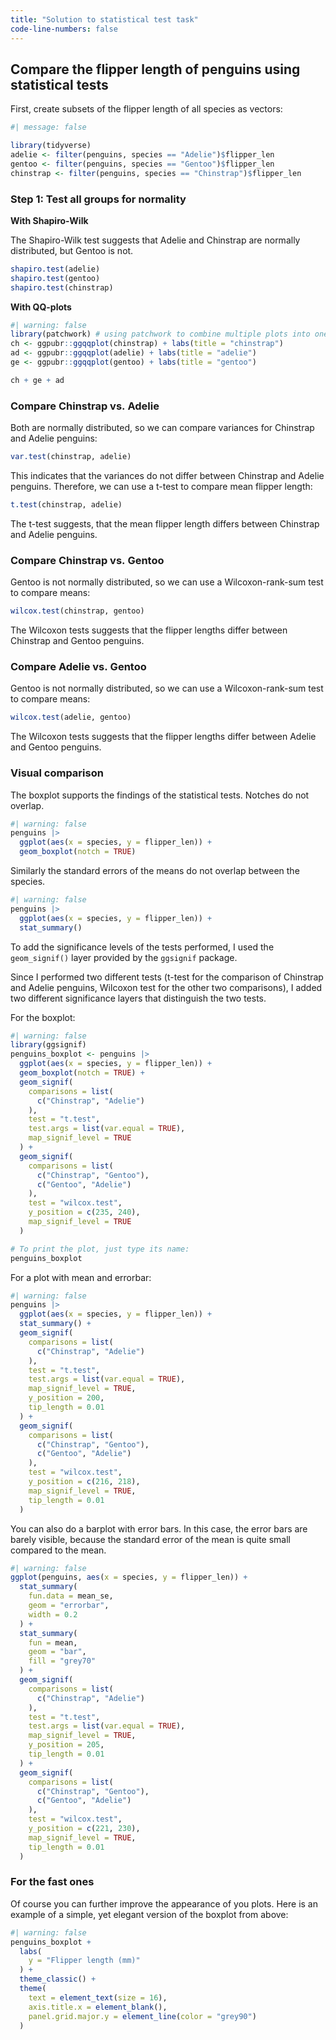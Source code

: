 ```yaml
---
title: "Solution to statistical test task"
code-line-numbers: false
---
```


## Compare the flipper length of penguins using statistical tests

First, create subsets of the flipper length of all species as vectors:

```r
#| message: false

library(tidyverse)
adelie <- filter(penguins, species == "Adelie")$flipper_len
gentoo <- filter(penguins, species == "Gentoo")$flipper_len
chinstrap <- filter(penguins, species == "Chinstrap")$flipper_len
```

### Step 1: Test all groups for normality

**With Shapiro-Wilk**

The Shapiro-Wilk test suggests that Adelie and Chinstrap are normally distributed, but Gentoo is not.

```r
shapiro.test(adelie)
shapiro.test(gentoo)
shapiro.test(chinstrap)
```

**With QQ-plots**

```r
#| warning: false
library(patchwork) # using patchwork to combine multiple plots into one
ch <- ggpubr::ggqqplot(chinstrap) + labs(title = "chinstrap")
ad <- ggpubr::ggqqplot(adelie) + labs(title = "adelie")
ge <- ggpubr::ggqqplot(gentoo) + labs(title = "gentoo")

ch + ge + ad
```

### Compare Chinstrap vs. Adelie

Both are normally distributed, so we can compare variances for Chinstrap and Adelie penguins:

```r
var.test(chinstrap, adelie)
```

This indicates that the variances do not differ between Chinstrap and Adelie penguins.
Therefore, we can use a t-test to compare mean flipper length:

```r
t.test(chinstrap, adelie)
```

The t-test suggests, that the mean flipper length differs between Chinstrap and Adelie penguins.

### Compare Chinstrap vs. Gentoo

Gentoo is not normally distributed, so we can use a Wilcoxon-rank-sum test to compare
means:

```r
wilcox.test(chinstrap, gentoo)
```

The Wilcoxon tests suggests that the flipper lengths differ between Chinstrap and Gentoo penguins.

### Compare Adelie vs. Gentoo

Gentoo is not normally distributed, so we can use a Wilcoxon-rank-sum test to compare
means:


```r
wilcox.test(adelie, gentoo)
```

The Wilcoxon tests suggests that the flipper lengths differ between Adelie and Gentoo penguins.

### Visual comparison

The boxplot supports the findings of the statistical tests. Notches do not overlap.

```r
#| warning: false
penguins |>
  ggplot(aes(x = species, y = flipper_len)) +
  geom_boxplot(notch = TRUE)
```

Similarly the standard errors of the means do not overlap between the species.

```r
#| warning: false
penguins |>
  ggplot(aes(x = species, y = flipper_len)) +
  stat_summary()
```

To add the significance levels of the tests performed, I used
the `geom_signif()` layer provided by the `ggsignif` package.

Since I performed two different tests (t-test for the comparison of Chinstrap and
Adelie penguins, Wilcoxon test for the other two comparisons), I added two 
different significance layers that distinguish the two tests.

For the boxplot:

```r
#| warning: false
library(ggsignif)
penguins_boxplot <- penguins |>
  ggplot(aes(x = species, y = flipper_len)) +
  geom_boxplot(notch = TRUE) +
  geom_signif(
    comparisons = list(
      c("Chinstrap", "Adelie")
    ),
    test = "t.test",
    test.args = list(var.equal = TRUE),
    map_signif_level = TRUE
  ) +
  geom_signif(
    comparisons = list(
      c("Chinstrap", "Gentoo"),
      c("Gentoo", "Adelie")
    ),
    test = "wilcox.test",
    y_position = c(235, 240),
    map_signif_level = TRUE
  )

# To print the plot, just type its name:
penguins_boxplot
```

For a plot with mean and errorbar:

```r
#| warning: false
penguins |>
  ggplot(aes(x = species, y = flipper_len)) +
  stat_summary() +
  geom_signif(
    comparisons = list(
      c("Chinstrap", "Adelie")
    ),
    test = "t.test",
    test.args = list(var.equal = TRUE),
    map_signif_level = TRUE,
    y_position = 200,
    tip_length = 0.01
  ) +
  geom_signif(
    comparisons = list(
      c("Chinstrap", "Gentoo"),
      c("Gentoo", "Adelie")
    ),
    test = "wilcox.test",
    y_position = c(216, 218),
    map_signif_level = TRUE,
    tip_length = 0.01
  )
```

You can also do a barplot with error bars. In this case, the error bars are barely
visible, because the standard error of the mean is quite small compared to the mean.

```r
#| warning: false
ggplot(penguins, aes(x = species, y = flipper_len)) +
  stat_summary(
    fun.data = mean_se,
    geom = "errorbar",
    width = 0.2
  ) +
  stat_summary(
    fun = mean,
    geom = "bar",
    fill = "grey70"
  ) +
  geom_signif(
    comparisons = list(
      c("Chinstrap", "Adelie")
    ),
    test = "t.test",
    test.args = list(var.equal = TRUE),
    map_signif_level = TRUE,
    y_position = 205,
    tip_length = 0.01
  ) +
  geom_signif(
    comparisons = list(
      c("Chinstrap", "Gentoo"),
      c("Gentoo", "Adelie")
    ),
    test = "wilcox.test",
    y_position = c(221, 230),
    map_signif_level = TRUE,
    tip_length = 0.01
  )
```

### For the fast ones

Of course you can further improve the appearance of you plots. Here is an example
of a simple, yet elegant version of the boxplot from above:

```r
#| warning: false
penguins_boxplot +
  labs(
    y = "Flipper length (mm)"
  ) +
  theme_classic() +
  theme(
    text = element_text(size = 16),
    axis.title.x = element_blank(),
    panel.grid.major.y = element_line(color = "grey90")
  )

```
